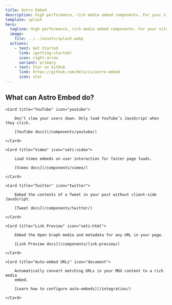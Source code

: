 ```yaml
---
title: Astro Embed
description: High performance, rich media embed components. For your site, from the Astro community.
template: splash
hero:
  tagline: High performance, rich media embed components. For your site, from the Astro community.
  image:
    file: ../../assets/splash.webp
  actions:
    - text: Get Started
      link: /getting-started/
      icon: right-arrow
      variant: primary
    - text: Star on GitHub
      link: https://github.com/delucis/astro-embed
      icon: star
---
```



## What can Astro Embed do?

<CardGrid stagger>

    <Card title="YouTube" icon="youtube">

    	Don’t slow your users down. Only load YouTube’s JavaScript when they click.

    	[YouTube docs](/components/youtube/)

    </Card>

    <Card title="Vimeo" icon="seti:video">

    	Load Vimeo embeds on user interaction for faster page loads.

    	[Vimeo docs](/components/vimeo/)

    </Card>

    <Card title="Twitter" icon="twitter">

    	Embed the contents of a Tweet in your post without client-side JavaScript.

    	[Tweet docs](/components/twitter/)

    </Card>

    <Card title="Link Preview" icon="seti:html">

    	Embed the Open Graph media and metadata for any URL in your page.

    	[Link Preview docs](/components/link-preview/)

    </Card>

    <Card title="Auto-embed URLs" icon="document">

    	Automatically convert matching URLs in your MDX content to a rich media
    	embed.

    	[Learn how to configure auto-embeds](/integration/)

    </Card>

</CardGrid>
